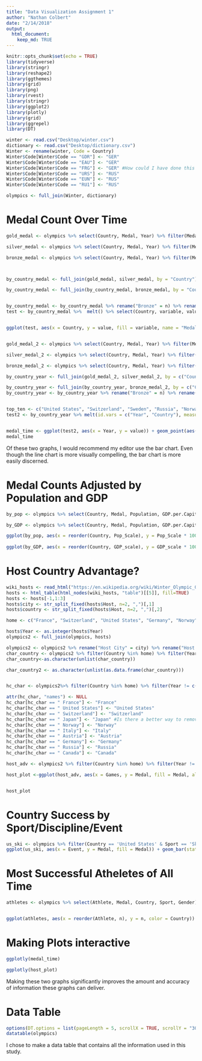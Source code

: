 ```yaml
---
title: "Data Visualization Assignment 1"
author: "Nathan Colbert"
date: "2/14/2018"
output:
  html_document:
    keep_md: TRUE
---
```


```r
knitr::opts_chunk$set(echo = TRUE)
library(tidyverse)
library(stringr)
library(reshape2)
library(ggthemes)
library(grid)
library(png)
library(rvest)
library(stringr)
library(ggplot2)
library(plotly)
library(grid)
library(ggrepel)
library(DT)
```


```r

winter <- read.csv("Desktop/winter.csv")
dictionary <- read.csv("Desktop/dictionary.csv")
Winter <- rename(winter, Code = Country)
Winter$Code[Winter$Code == "GDR"] <- "GER"
Winter$Code[Winter$Code == "EAU"] <- "GER"
Winter$Code[Winter$Code == "FRG"] <- "GER" #How could I have done this better?
Winter$Code[Winter$Code == "URS"] <- "RUS"
Winter$Code[Winter$Code == "EUN"] <- "RUS"
Winter$Code[Winter$Code == "RU1"] <- "RUS"

olympics <- full_join(Winter, dictionary)
```

# Medal Count Over Time

```r

gold_medal <- olympics %>% select(Country, Medal, Year) %>% filter(Medal == "Gold") %>% group_by(Country) %>% count(Medal)

silver_medal <- olympics %>% select(Country, Medal, Year) %>% filter(Medal == "Silver") %>% group_by(Country) %>% count(Medal)

bronze_medal <- olympics %>% select(Country, Medal, Year) %>% filter(Medal == "Bronze") %>% group_by(Country) %>% count(Medal)



by_country_medal <- full_join(gold_medal, silver_medal, by = "Country")

by_country_medal <- full_join(by_country_medal, bronze_medal, by = "Country")


by_country_medal <- by_country_medal %>% rename("Bronze" = n) %>% rename("Silver" = n.y) %>% rename("Gold" = n.x)  %>% replace_na(list(Gold = 0, Silver = 0, Bronze = 0)) %>% arrange(desc(Gold)) %>% head(n = 10)
test <- by_country_medal %>%  melt() %>% select(Country, variable, value) %>% arrange(Country)


ggplot(test, aes(x = Country, y = value, fill = variable, name = "Medal Type")) + geom_bar(stat = "identity", position = "dodge") + ylab("Medals Won") + xlab(NULL) + scale_fill_manual("variable", values = c("Gold"= "tan", "Silver" = "light grey", "Bronze" = "#A57164")) + theme_tufte() + coord_flip() + theme(legend.title = element_blank(), plot.title = element_text(size = 18, face = "bold", hjust = 0.5)) +labs(title = "Top Ten Most Successful Countries in the Winter Olympics") 


gold_medal_2 <- olympics %>% select(Country, Medal, Year) %>% filter(Medal == "Gold") %>% group_by(Country, Year) %>% count(Medal)

silver_medal_2 <- olympics %>% select(Country, Medal, Year) %>% filter(Medal == "Silver") %>% group_by(Country, Year) %>% count(Medal)

bronze_medal_2 <- olympics %>% select(Country, Medal, Year) %>% filter(Medal == "Bronze") %>% group_by(Country, Year) %>% count(Medal)

by_country_year <- full_join(gold_medal_2, silver_medal_2, by = c("Country", "Year"))

by_country_year <- full_join(by_country_year, bronze_medal_2, by = c("Country", "Year"))
by_country_year <- by_country_year %>% rename("Bronze" = n) %>% rename("Silver" = n.y) %>% rename("Gold" = n.x)  %>% replace_na(list(Gold = 0, Silver = 0, Bronze = 0, Medal.x = "Gold", Medal.y = "Silver", Medal = "Bronze")) %>% arrange(desc(Gold))


top_ten <- c("United States", "Switzerland", "Sweden", "Russia", "Norway", "Italy", "Germany", "Finland", "Canada", "Austria")
test2 <- by_country_year %>% melt(id.vars = c("Year", "Country"), measure.vars = c("Gold", "Silver", "Bronze")) %>% filter(Country %in% top_ten) %>% arrange(Year)


medal_time <- ggplot(test2, aes(x = Year, y = value)) + geom_point(aes(group = Country)) + ylab("Total Medals Won") + xlab(NULL) + theme_tufte() + geom_line(aes(color = Country))+ facet_wrap(~ Country, nrow = 2) + theme(legend.title = element_blank(), plot.title = element_text(size = 18, face = "bold", hjust = 0.5)) + labs(title = "Medals Won by Top Ten Countries Over Time")
medal_time
```

Of these two graphs, I would recommend my editor use the bar chart. Even though the line chart is more visually compelling, the bar chart is more easily discerned. 


# Medal Counts Adjusted by Population and GDP

```r
by_pop <- olympics %>% select(Country, Medal, Population, GDP.per.Capita) %>% filter(Medal == "Gold") %>% group_by(Country, Population, GDP.per.Capita) %>% count(Medal) %>% mutate(Pop_Scale = n / Population, GDP_scale = n / GDP.per.Capita) %>% arrange(desc(Pop_Scale)) %>% head(n = 10)

by_GDP <- olympics %>% select(Country, Medal, Population, GDP.per.Capita) %>% filter(Medal == "Gold") %>% group_by(Country, Population, GDP.per.Capita) %>% count(Medal) %>% mutate(Pop_Scale = n / Population, GDP_scale = n / GDP.per.Capita) %>% arrange((GDP_scale)) %>% head(n = 10)

ggplot(by_pop, aes(x = reorder(Country, Pop_Scale), y = Pop_Scale * 100000)) + geom_bar(stat = "identity", fill = "tan") + coord_flip() + xlab(NULL) + ylab("Gold Medal Count Scaled by Population") + theme_tufte() + theme(legend.title = element_blank(), plot.title = element_text(size = 18, face = "bold", hjust = 0.5)) + labs(title = "Top Ten Most Successful Countries When Scaled by Population")
  
ggplot(by_GDP, aes(x = reorder(Country, GDP_scale), y = GDP_scale * 10000)) + geom_bar(stat = "identity", fill = "tan") + coord_flip() + xlab(NULL) + ylab("Gold Medal Count Scaled by GDP") + theme_tufte() + theme(legend.title = element_blank(), plot.title = element_text(size = 18, face = "bold", hjust = 0.5)) + labs(title = "Top Ten Most Successful Countries When Scaled by GDP")

```

# Host Country Advantage?

```r

wiki_hosts <- read_html("https://en.wikipedia.org/wiki/Winter_Olympic_Games")
hosts <- html_table(html_nodes(wiki_hosts, "table")[[5]], fill=TRUE)
hosts <- hosts[-1,1:3]
hosts$city <- str_split_fixed(hosts$Host, n=2, ",")[,1]
hosts$country <- str_split_fixed(hosts$Host, n=2, ",")[,2]

home <- c("France", "Switzerland", "United States", "Germany", "Norway", "Italy", "Austria", "Japan", "Yugoslavia", "Canada", "Russia")

hosts$Year <- as.integer(hosts$Year)
olympics2 <- full_join(olympics, hosts)

olympics2 <- olympics2 %>% rename("Host City" = city) %>% rename("Host Country" = country)
char_country <- olympics2 %>% filter(Country %in% home) %>% filter(Year != c(1940, 1944) & Year != c(2018, 2022)) %>% select(Country)
char_country<-as.character(unlist(char_country))

char_country2 <- as.character(unlist(as.data.frame(char_country)))


hc_char <- olympics2%>% filter(Country %in% home) %>% filter(Year != c(1940, 1944) & Year != c(2018, 2022)) %>% select('Host Country') %>% unlist()

attr(hc_char, "names") <- NULL
hc_char[hc_char == " France"] <- "France"
hc_char[hc_char == " United States"] <- "United States"
hc_char[hc_char == " Switzerland"] <- "Switzerland"
hc_char[hc_char == " Japan"] <- "Japan" #Is there a better way to remove this space?
hc_char[hc_char == " Norway"] <- "Norway"
hc_char[hc_char == " Italy"] <- "Italy"
hc_char[hc_char == " Austria"] <- "Austria"
hc_char[hc_char == " Germany"] <- "Germany"
hc_char[hc_char == " Russia"] <- "Russia"
hc_char[hc_char == " Canada"] <- "Canada"

host_adv <- olympics2 %>% filter(Country %in% home) %>% filter(Year != c(1940, 1944) & Year != c(2018, 2022)) %>% select(Year, Gender, Medal, Country, Games, `Host Country`) %>% mutate(at_home = hc_char == char_country)

host_plot <-ggplot(host_adv, aes(x = Games, y = Medal, fill = Medal, alpha = at_home)) + geom_bar(stat = "identity") + scale_fill_manual("Medal", values = c("Gold"= "tan", "Silver" = "light grey", "Bronze" = "#A57164")) + scale_alpha_discrete(range = c(.2,.8)) + facet_wrap(~Country, nrow = 5, scales = "free_y") +theme_tufte() +theme(axis.text.y = element_blank(), axis.ticks.y = element_blank(), legend.position = "none", plot.title = element_text(size = 18, face = "bold", hjust = .5)) + ylab(NULL) + labs(title = "Medal Count Highlighted When Competing and Hosting")


host_plot

```


# Country Success by Sport/Discipline/Event

```r

us_ski <- olympics %>% filter(Country == 'United States' & Sport == 'Skiing') 
ggplot(us_ski, aes(x = Event, y = Medal, fill = Medal)) + geom_bar(stat = "identity") + facet_grid( ~ Gender) + scale_fill_manual("Medal", values = c("Gold"= "tan", "Silver" = "light grey", "Bronze" = "#A57164")) + coord_flip() + theme_tufte() + theme(axis.text.x = element_blank(), axis.ticks.x = element_blank(), legend.position = "none", plot.title = element_text(size = 18, hjust = .5, face = "bold")) + xlab(NULL) + ylab(NULL) +labs(title = "United States Sucess in Skiing")
```

# Most Successful Atheletes of All Time

```r
athletes <- olympics %>% select(Athlete, Medal, Country, Sport, Gender) %>% group_by(Athlete, Country, Sport, Gender) %>% filter(Medal == "Gold" ) %>% count(Medal) %>%  arrange(desc(n)) %>% head(n = 25)


ggplot(athletes, aes(x = reorder(Athlete, n), y = n, color = Country)) + geom_point(shape = 21, size = 5, stroke = 1)  + theme_tufte() + ylab("Gold Medals Won") + xlab(NULL) + coord_flip()  + labs(title = "Most Successful Atheletes of All Time") + theme( plot.title = element_text(size = 18, hjust = .5, face = "bold"))  +scale_shape(solid = F)

```

# Making Plots interactive


```r
ggplotly(medal_time)

ggplotly(host_plot)
```

Making these two graphs significantly improves the amount and accuracy of information these graphs can deliver. 

# Data Table

```r
options(DT.options = list(pageLength = 5, scrollX = TRUE, scrollY = "300px"))
datatable(olympics)

```
I chose to make a data table that contains all the information used in this study.

